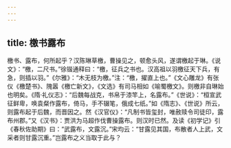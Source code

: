 ```yaml
---
---
---
```

title: 檄书露布
---




檄书、露布，何所起乎？汉陈琳草檄，曹操见之，顿愈头风，遂谓檄起于琳。《说文》：“檄，二尺书。”徐锴通释曰：“檄，征兵之书也。汉高祖以羽檄征天下兵，有急，则插以羽。”《尔雅》：“木无枝为檄。”注：“檄，擢直上也。”《文心雕龙》有张仪《檄楚书》、隗嚣《檄亡新文》，《文选》有司马相如《喻蜀檄文》。则檄非自琳始也明矣。《隋·礼仪志》：“后魏每战克，书帛于漆竿上，名露布。”《世说》：“桓宣武征鲜卑，唤袁粲作露布，倚马，手不辍笔，俄成七纸。”如《隋志》、《世说》所云，则露布起于后魏，而晋因之。然《汉官仪》：“凡制书皆玺封，唯赦赎令司徒印，露布州郡。”又《汉书》：贾洪为马超作伐曹操露布。则汉时已然。及读《初学记》引《春秋佐助期》曰：“武露布，文露沉。”宋均云：“甘露见其国，布散者人上武，文采者则甘露沉重。”岂露布之义当取于此与？